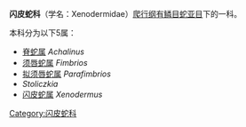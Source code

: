 {{Automatic taxobox
| image = Achalinus formosanus formosanus full body shot.jpg
| image_caption = [[台湾脊蛇|台湾脊蛇]] ''A. f. formosanus''
| taxon = Xenodermidae
| authority = [[约翰·爱德华·格雷|Gray]], 1849
| synonyms = Xenodermatinae <small>Gray, 1849</small><br />
Xenodermidae <small>Gray, 1849</small>
}}
'''闪皮蛇科'''（学名：Xenodermidae）[[爬行纲|爬行纲]][[有鳞目|有鳞目]][[蛇亚目|蛇亚目]]下的一科。

本科分为以下5属：
*[[脊蛇属|脊蛇属]] ''Achalinus'' {{small|[[威廉·彼得斯|W. Peters]], 1869}}
*[[须唇蛇属|须唇蛇属]] ''Fimbrios'' {{small|M.A. Smith, 1921}}
*[[拟须唇蛇属|拟须唇蛇属]] ''Parafimbrios'' {{small|Teynié, David, Lottier, Le, Vidal & Nguyen, 2015}}
*''Stoliczkia'' {{small|Jerdon, 1870}}
*[[闪皮蛇属|闪皮蛇属]] ''Xenodermus'' {{small|J.T. Reinhardt, 1836}}
{{Snake families}}
[[Category:闪皮蛇科|Category:闪皮蛇科]]